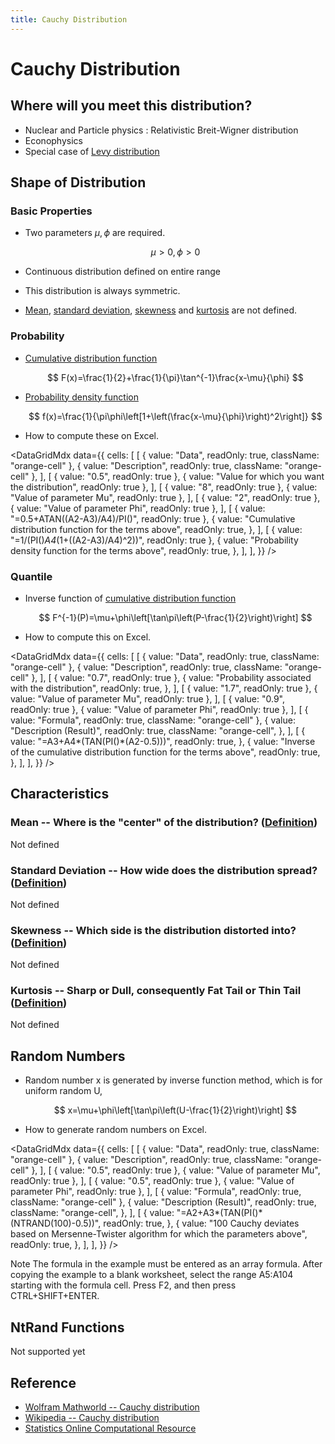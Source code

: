 ```yaml
---
title: Cauchy Distribution
---
```



# Cauchy Distribution

## Where will you meet this distribution?

- Nuclear and Particle physics : Relativistic Breit-Wigner distribution
- Econophysics
- Special case of [Levy distribution](http://en.wikipedia.org/wiki/L%C3%A9vy_distribution)

## Shape of Distribution

### Basic Properties

- Two parameters $\mu, \phi$ are required.

  $$
  \mu>0,\phi>0
  $$

- Continuous distribution defined on entire range
- This distribution is always symmetric.
- [Mean](https://www.ntrand.com/glossary/#local_mean), [standard deviation](https://www.ntrand.com/glossary/#local_standard_deviation), [skewness](https://www.ntrand.com/glossary/#local_skewness) and [kurtosis](https://www.ntrand.com/glossary/#local_kurtosis) are not defined.

### Probability

- [Cumulative distribution function](https://www.ntrand.com/glossary/#local_cumulative)

  $$
  F(x)=\frac{1}{2}+\frac{1}{\pi}\tan^{-1}\frac{x-\mu}{\phi}
  $$

- [Probability density function](https://www.ntrand.com/glossary/#local_probability)

  $$
  f(x)=\frac{1}{\pi\phi\left[1+\left(\frac{x-\mu}{\phi}\right)^2\right]}
  $$

- How to compute these on Excel.

<DataGridMdx
  data={{
    cells: [
      [
        { value: "Data", readOnly: true, className: "orange-cell" },
        { value: "Description", readOnly: true, className: "orange-cell" },
      ],
      [
        { value: "0.5", readOnly: true },
        { value: "Value for which you want the distribution", readOnly: true },
      ],
      [
        { value: "8", readOnly: true },
        { value: "Value of parameter Mu", readOnly: true },
      ],
      [
        { value: "2", readOnly: true },
        { value: "Value of parameter Phi", readOnly: true },
      ],
      [
        { value: "=0.5+ATAN((A2-A3)/A4)/PI()", readOnly: true },
        {
          value: "Cumulative distribution function for the terms above",
          readOnly: true,
        },
      ],
      [
        { value: "=1/(PI()*A4*(1+((A2-A3)/A4)^2))", readOnly: true },
        {
          value: "Probability density function for the terms above",
          readOnly: true,
        },
      ],
    ],
  }}
/>

### Quantile

- Inverse function of [cumulative distribution function](https://www.ntrand.com/glossary/#local_cumulative)

  $$
  F^{-1}(P)=\mu+\phi\left[\tan\pi\left(P-\frac{1}{2}\right)\right]
  $$

- How to compute this on Excel.

<DataGridMdx
  data={{
    cells: [
      [
        { value: "Data", readOnly: true, className: "orange-cell" },
        { value: "Description", readOnly: true, className: "orange-cell" },
      ],
      [
        { value: "0.7", readOnly: true },
        {
          value: "Probability associated with the distribution",
          readOnly: true,
        },
      ],
      [
        { value: "1.7", readOnly: true },
        { value: "Value of parameter Mu", readOnly: true },
      ],
      [
        { value: "0.9", readOnly: true },
        { value: "Value of parameter Phi", readOnly: true },
      ],
      [
        { value: "Formula", readOnly: true, className: "orange-cell" },
        {
          value: "Description (Result)",
          readOnly: true,
          className: "orange-cell",
        },
      ],
      [
        {
          value: "=A3+A4*(TAN(PI()*(A2-0.5)))",
          readOnly: true,
        },
        {
          value:
            "Inverse of the cumulative distribution function for the terms above",
          readOnly: true,
        },
      ],
    ],
  }}
/>

## Characteristics

### Mean -- Where is the "center" of the distribution? ([Definition](https://www.ntrand.com/glossary/#local_mean))

Not defined

### Standard Deviation -- How wide does the distribution spread? ([Definition](https://www.ntrand.com/glossary/#local_standard_deviation))

Not defined

### Skewness -- Which side is the distribution distorted into? ([Definition](https://www.ntrand.com/glossary/#local_skewness))

Not defined

### Kurtosis -- Sharp or Dull, consequently Fat Tail or Thin Tail ([Definition](https://www.ntrand.com/glossary/#local_kurtosis))

Not defined

## Random Numbers

- Random number x is generated by inverse function method, which is for uniform random U,

  $$
  x=\mu+\phi\left[\tan\pi\left(U-\frac{1}{2}\right)\right]
  $$

- How to generate random numbers on Excel.

<DataGridMdx
  data={{
    cells: [
      [
        { value: "Data", readOnly: true, className: "orange-cell" },
        { value: "Description", readOnly: true, className: "orange-cell" },
      ],
      [
        { value: "0.5", readOnly: true },
        { value: "Value of parameter Mu", readOnly: true },
      ],
      [
        { value: "0.5", readOnly: true },
        { value: "Value of parameter Phi", readOnly: true },
      ],
      [
        { value: "Formula", readOnly: true, className: "orange-cell" },
        {
          value: "Description (Result)",
          readOnly: true,
          className: "orange-cell",
        },
      ],
      [
        {
          value: "=A2+A3*(TAN(PI()*(NTRAND(100)-0.5))",
          readOnly: true,
        },
        {
          value:
            "100 Cauchy deviates based on Mersenne-Twister algorithm for which the parameters above",
          readOnly: true,
        },
      ],
    ],
  }}
/>

Note The formula in the example must be entered as an array formula. After copying the example to a blank worksheet, select the range A5:A104 starting with the formula cell. Press F2, and then press CTRL+SHIFT+ENTER.

## NtRand Functions

Not supported yet

## Reference

- [Wolfram Mathworld -- Cauchy distribution](http://mathworld.wolfram.com/CauchyDistribution.html)
- [Wikipedia -- Cauchy distribution](http://en.wikipedia.org/wiki/Cauchy_distribution)
- [Statistics Online Computational Resource](http://www.socr.ucla.edu/htmls/SOCR_Distributions.html)
